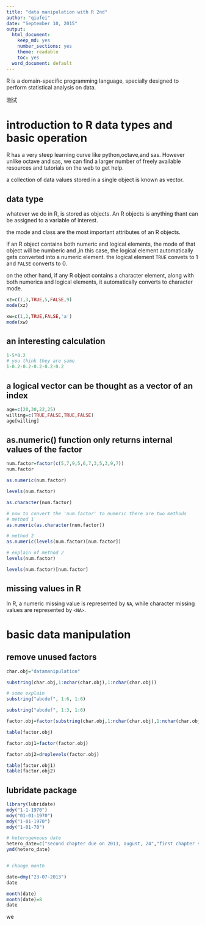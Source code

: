 ```yaml
---
title: "data manipulation with R 2nd"
author: "qiufei"
date: "September 10, 2015"
output:
  html_document:
    keep_md: yes
    number_sections: yes
    theme: readable
    toc: yes
  word_document: default
---
```


R is a domain-specific programming language, specially designed to perform statistical analysis on data.

测试

# introduction to R data types and basic operation

R has a very steep learning curve like python,octave,and sas. However unlike octave and sas, we can find a larger number of freely available resources and tutorials on the web to get help.

a collection of data values stored in a single object is known as vector.

## data type

whatever we do in R, is stored as objects. An R objects is anything thant can be assigned to a variable of interest.

the mode and class are the most important attributes of an R objects.

if an R object contains both numeric and logical elements, the mode of that object will be numberic and ,in this case, the logical element automatically gets converted into a numeric element. the logical element `TRUE` convets to 1 and `FALSE` converts to 0.

on the other hand, if any R object contains a character element, along with both numerica and logical elements, it automatically converts to character mode.

```r
xz=c(1,3,TRUE,5,FALSE,9)
mode(xz)

xw=c(1,2,TRUE,FALSE,'a')
mode(xw)
```

## an interesting calculation

```r
1-5*0.2
# you think they are same
1-0.2-0.2-0.2-0.2-0.2
```

## a logical vector can be thought as a vector of an index

```r
age=c(20,30,22,25)
willing=c(TRUE,FALSE,TRUE,FALSE)
age[willing]
```

## as.numeric() function only returns internal values of the factor

```r
num.factor=factor(c(5,7,9,5,6,7,3,5,3,9,7))
num.factor

as.numeric(num.factor)

levels(num.factor)

as.character(num.factor)

# now to convert the 'num.factor' to numeric there are two methods
# method 1
as.numeric(as.character(num.factor))

# method 2
as.numeric(levels(num.factor)[num.factor])

# explain of method 2
levels(num.factor)

levels(num.factor)[num.factor]

```
## missing values in R

In R, a numeric missing value is represented by `NA`, while character missing values are represented by `<NA>`. 

# basic data manipulation

## remove unused factors

```r
char.obj="datamanipulation"

substring(char.obj,1:nchar(char.obj),1:nchar(char.obj))

# some explain
substring("abcdef", 1:6, 1:6)

substring("abcdef", 1:3, 1:6)

factor.obj=factor(substring(char.obj,1:nchar(char.obj),1:nchar(char.obj)),levels=letters)

table(factor.obj)

factor.obj1=factor(factor.obj)

factor.obj2=droplevels(factor.obj)

table(factor.obj1)
table(factor.obj2)
```

## lubridate package

```r
library(lubridate)
mdy("1-1-1970")
mdy("01-01-1970")
mdy("1-01-1970")
mdy("1-01-70")

# heterogeneous date
hetero_date=c("second chapter due on 2013, august, 24","first chapter submitted on 2013  aug  18","2013 aug 23")
ymd(hetero_date)


# change month

date=dmy("23-07-2013")
date

month(date)
month(date)=8
date

```

we